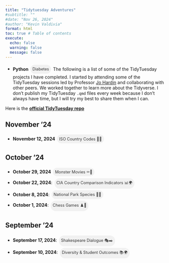 ```yaml
---
title: "Tidytuesday Adventures"
#subtitle: ""
#date: "Nov 26, 2024"
#author: "Kevin Valdivia"
format: html
toc: true # Table of contents
execute: 
  echo: false
  warning: false
  message: false
---
```


```{=html}
<style>
.chip-link {
    display: inline-block;
    padding: 0.5em;
    margin: 0.2em;
    background-color: #f1f1f1;
    border-radius: 16px;
    font-size: 0.9em;
    color: #333;
    text-decoration: none;
}
.chip-link:hover {
    background-color: #e0e0e0;
}
</style>
```
-   **Python** <a href="../python_projects/synthetic_diabetes_data.qmd" class="chip-link">Diabetes</a>
The following is a list of some of the TidyTuesday projects I have completed. I started by attending some of the TidyTuesday sessions led by Professor [Jo Hardin](https://hardin47.netlify.app) and collaborating with other peers. We worked together to learn more about the Tidyverse. I don’t publish my TidyTuesday `.qmd` files every week because I don’t always have time, but I will try my best to share them when I can.

Here is the [**official TidyTuesday repo**](https://github.com/rfordatascience/tidytuesday)


## November '24

-   **November 12, 2024** <a href="country_code.qmd" class="chip-link">ISO Country Codes 🍭🌐</a>

## October '24

-   **October 29, 2024** <a href="monsters.qmd" class="chip-link">Monster Movies ⚰️👻</a>
-   **October 22, 2024**: <a href="CIA_Factbook/cia_factbook.qmd" class="chip-link">CIA Country Comparison Indicators 📊🌍</a>
-   **October 8, 2024**: <a href="biodiversity_national_parks.qmd" class="chip-link">National Park Species 🌲🦉</a>
-   **October 1, 2024**: <a href="chess_matches.qmd" class="chip-link">Chess Games ♟️🎯</a>

## September '24

-   **September 17, 2024**: <a href="shakespeare_words.qmd" class="chip-link">Shakespeare Dialogue 🎭✒️</a>
-   **September 10, 2024**: <a href="school_income.qmd" class="chip-link">Diversity & Student Outcomes 📚🌍</a>
